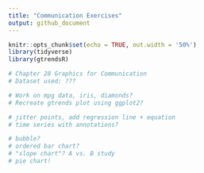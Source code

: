 ```yaml
---
title: "Communication Exercises"
output: github_document
---
```


```r

knitr::opts_chunk$set(echo = TRUE, out.width = '50%')
library(tidyverse)
library(gtrendsR)

# Chapter 28 Graphics for Communication
# Dataset used: ???

# Work on mpg data, iris, diamonds?
# Recreate gtrends plot using ggplot2?

# jitter points, add regression line + equation
# time series with annotations?

# bubble? 
# ordered bar chart?
# "slope chart"? A vs. B study
# pie chart!

```

